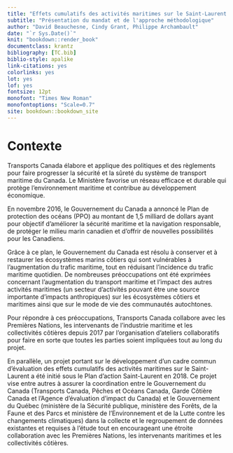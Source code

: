 ```yaml
---
title: "Effets cumulatifs des activités maritimes sur le Saint-Laurent et la rivière Saguenay – projet pilote"
subtitle: "Présentation du mandat et de l'approche méthodologique"
author: "David Beauchesne, Cindy Grant, Philippe Archambault"
date: "`r Sys.Date()`"
knit: "bookdown::render_book"
documentclass: krantz
bibliography: [TC.bib]
biblio-style: apalike
link-citations: yes
colorlinks: yes
lot: yes
lof: yes
fontsize: 12pt
monofont: "Times New Roman"
monofontoptions: "Scale=0.7"
site: bookdown::bookdown_site
---
```


<!-- description: "TO WRITE"
url: 'https\://bookdown.org/yihui/bookdown/'
github-repo: rstudio/bookdown
cover-image: images/cover.jpg -->

<!--
bookdown::render_book("index.Rmd", "bookdown::gitbook")
-->

# Contexte

Transports Canada élabore et applique des politiques et des règlements pour faire progresser la sécurité et la sûreté du système de transport maritime du Canada. Le Ministère favorise un réseau efficace et durable qui protège l’environnement maritime et contribue au développement économique.

En novembre 2016, le Gouvernement du Canada a annoncé le Plan de protection des océans (PPO) au montant de 1,5 milliard de dollars ayant pour objectif d’améliorer la sécurité maritime et la navigation responsable, de protéger le milieu marin canadien et d’offrir de nouvelles possibilités pour les Canadiens.

Grâce à ce plan, le Gouvernement du Canada est résolu à conserver et à restaurer les écosystèmes marins côtiers qui sont vulnérables à l’augmentation du trafic maritime, tout en réduisant l’incidence du trafic maritime quotidien. De nombreuses préoccupations ont été exprimées concernant l’augmentation du transport maritime et l’impact des autres activités maritimes (un secteur d’activités pouvant être une source importante d’impacts anthropiques) sur les écosystèmes côtiers et maritimes ainsi que sur le mode de vie des communautés autochtones.

Pour répondre à ces préoccupations, Transports Canada collabore avec les Premières Nations, les intervenants de l’industrie maritime et les collectivités côtières depuis 2017 par l’organisation d’ateliers collaboratifs pour faire en sorte que toutes les parties soient impliquées tout au long du projet.

En parallèle, un projet portant sur le développement d’un cadre commun d’évaluation des effets cumulatifs des activités maritimes sur le Saint-Laurent a été initié sous le Plan d’action Saint-Laurent en 2018.  Ce projet vise entre autres à assurer la coordination entre le Gouvernement du Canada (Transports Canada, Pêches et Océans Canada, Garde Côtière Canada et l’Agence d’évaluation d’impact du Canada) et le Gouvernement du Québec (ministère de la Sécurité publique, ministère des Forêts, de la Faune et des Parcs et ministère de l'Environnement et de la Lutte contre les changements climatiques) dans la collecte et le regroupement de données existantes et requises à l’étude tout en encourageant une étroite collaboration avec les Premières Nations, les intervenants maritimes et les collectivités côtières.
